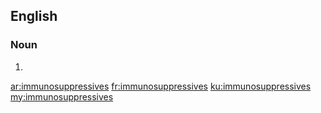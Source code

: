 ==English==

===Noun===
{{head|en|plural}}

# {{plural of|immunosuppressive|lang=en|nocat=1}}

[[ar:immunosuppressives]]
[[fr:immunosuppressives]]
[[ku:immunosuppressives]]
[[my:immunosuppressives]]